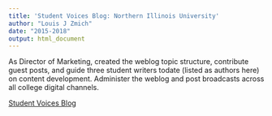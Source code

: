 ```yaml
---
title: 'Student Voices Blog: Northern Illinois University'
author: "Louis J Zmich"
date: "2015-2018"
output: html_document
---
```


As Director of Marketing, created the weblog topic structure, contribute guest posts, and guide three student writers todate (listed as authors here) on content development. Administer the weblog and post broadcasts across all college digital channels.

[Student Voices Blog](http://cobalpha.niu.edu/studentvoices/)
